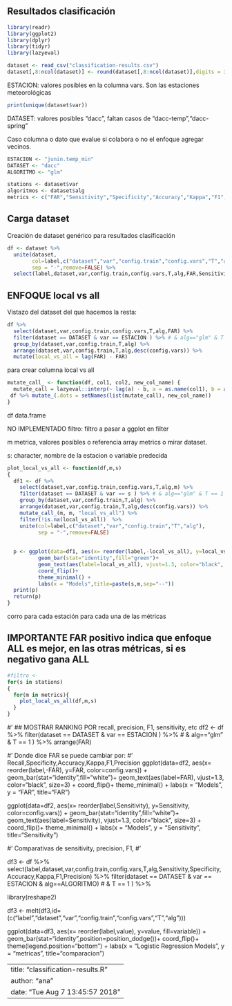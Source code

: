 ## Resultados clasificación


```r
library(readr)
library(ggplot2)
library(dplyr)
library(tidyr)
library(lazyeval)

dataset <- read_csv("classification-results.csv")
dataset[,8:ncol(dataset)] <- round(dataset[,8:ncol(dataset)],digits = 3)
```

ESTACION: valores posibles en la columna vars. Son las estaciones meteorológicas

```r
print(unique(dataset$var))
```

DATASET: valores posibles "dacc", faltan casos de "dacc-temp","dacc-spring"

Caso columna o dato que evalue si colabora o no el enfoque agregar vecinos.


```r
ESTACION <- "junin.temp_min"
DATASET <- "dacc"
ALGORITMO <- "glm"

stations <- dataset$var
algoritmos <- dataset$alg
metrics <- c("FAR","Sensitivity","Specificity","Accuracy","Kappa","F1","Precision")
```

## Carga dataset
Creación de dataset genérico para resultados clasificación

```r
df <- dataset %>%
  unite(dataset, 
        col=label,c("dataset","var","config.train","config.vars","T","alg"),
        sep = "-",remove=FALSE) %>% 
  select(label,dataset,var,config.train,config.vars,T,alg,FAR,Sensitivity,Specificity,Accuracy,Kappa,F1,Precision) 
```

## ENFOQUE local vs all

Vistazo del dataset del que hacemos la resta:


```r
df %>%
  select(dataset,var,config.train,config.vars,T,alg,FAR) %>%
  filter(dataset == DATASET & var == ESTACION ) %>% # & alg=="glm" & T == 1 ) %>%
  group_by(dataset,var,config.train,T,alg) %>% 
  arrange(dataset,var,config.train,T,alg,desc(config.vars)) %>% 
  mutate(local_vs_all = lag(FAR) - FAR)
```

para crear columna local vs all

```r
mutate_call_ <- function(df, col1, col2, new_col_name) {
  mutate_call = lazyeval::interp(~ lag(a) - b, a = as.name(col1), b = as.name(col2))
 df %>% mutate_(.dots = setNames(list(mutate_call), new_col_name))
}
```

df data.frame

NO IMPLEMENTADO filtro: filtro a pasar a ggplot en filter

m metrica, valores posibles o referencia array metrics o mirar dataset.

s: character, nombre de la estacion o variable predecida

```r
plot_local_vs_all <- function(df,m,s)
{
  df1 <- df %>%
    select(dataset,var,config.train,config.vars,T,alg,m) %>%
    filter(dataset == DATASET & var == s ) %>% # & alg=="glm" & T == 1 ) %>%
    group_by(dataset,var,config.train,T,alg) %>% 
    arrange(dataset,var,config.train,T,alg,desc(config.vars)) %>% 
    mutate_call_(m, m, "local_vs_all") %>% 
    filter(!is.na(local_vs_all))  %>%
    unite(col=label,c("dataset","var","config.train","T","alg"),
          sep = "-",remove=FALSE) 
  
  
  p <- ggplot(data=df1, aes(x= reorder(label,-local_vs_all), y=local_vs_all)) +
          geom_bar(stat="identity",fill="green")+ 
          geom_text(aes(label=local_vs_all), vjust=1.3, color="black", size=3) + 
          coord_flip()+
          theme_minimal() +
          labs(x = "Models",title=paste(s,m,sep="--"))
  print(p)
  return(p)
}
```

corro para cada estación para cada una de las métricas

## IMPORTANTE FAR positivo indica que enfoque ALL es mejor, en las otras métricas, si es negativo gana ALL

```r
#filtro <- 
for(s in stations)
{
  for(m in metrics){
    plot_local_vs_all(df,m,s)
  }
}
```

#' ## MOSTRAR RANKING POR recall, precision, F1, sensitivity, etc
df2 <- df %>%
  filter(dataset == DATASET & var == ESTACION )  %>% # & alg=="glm" & T == 1 ) %>%
  arrange(FAR) 

#' Donde dice FAR se puede cambiar por:
#' Recall,Specificity,Accuracy,Kappa,F1,Precision
ggplot(data=df2, aes(x= reorder(label,-FAR), y=FAR, color=config.vars)) +
  geom_bar(stat="identity",fill="white")+ 
  geom_text(aes(label=FAR), vjust=1.3, color="black", size=3) + 
  coord_flip()+
  theme_minimal() +
  labs(x = "Models", y = "FAR", title="FAR")

ggplot(data=df2, aes(x= reorder(label,Sensitivity), y=Sensitivity, color=config.vars)) +
  geom_bar(stat="identity",fill="white")+ 
  geom_text(aes(label=Sensitivity), vjust=1.3, color="black", size=3) + 
  coord_flip()+
  theme_minimal() +
  labs(x = "Models", y = "Sensitivity", title="Sensitivity")

#' Comparativas de sensitivity, precision, F1, 
#' 

df3 <- df %>%
  select(label,dataset,var,config.train,config.vars,T,alg,Sensitivity,Specificity,Accuracy,Kappa,F1,Precision) %>%
  filter(dataset == DATASET & var == ESTACION  & alg==ALGORITMO) # & T == 1 ) %>%

library(reshape2)

df3 <- melt(df3,id=(c("label","dataset","var","config.train","config.vars","T","alg")))

  
ggplot(data=df3, aes(x= reorder(label,value), y=value, fill=variable)) +
geom_bar(stat="identity",position=position_dodge())+ 
coord_flip()+
theme(legend.position="bottom") +
labs(x = "Logistic Regression Models", y = "metricas", title="comparacion")

---
title: "classification-results.R"
author: "ana"
date: "Tue Aug  7 13:45:57 2018"
---
